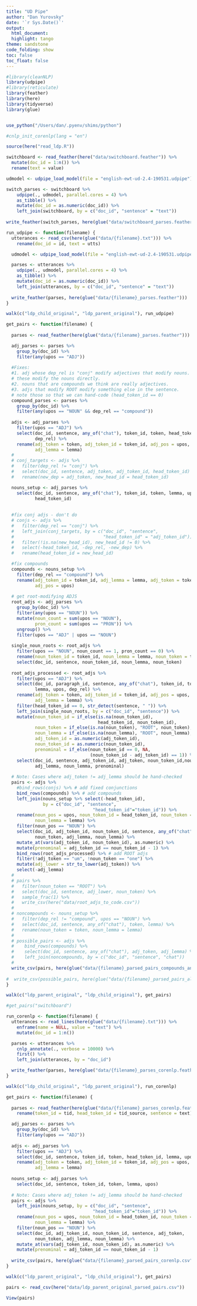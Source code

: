 ```yaml
---
title: "UD Pipe"
author: "Dan Yurovsky"
date: '`r Sys.Date()`'
output:
  html_document:
  highlight: tango
theme: sandstone
code_folding: show
toc: false
toc_float: false
---
```


```r
#library(cleanNLP)
library(udpipe)
#library(reticulate)
library(feather)
library(here)
library(tidyverse)
library(glue)


use_python("/Users/dan/.pyenv/shims/python")

#cnlp_init_corenlp(lang = "en")

source(here("read_ldp.R"))
```

```r
switchboard <- read_feather(here("data/switchboard.feather")) %>%
  mutate(doc_id = 1:n()) %>%
  rename(text = value)

udmodel <- udpipe_load_model(file = "english-ewt-ud-2.4-190531.udpipe")

switch_parses <- switchboard %>%
    udpipe(., udmodel, parallel.cores = 4) %>%
    as_tibble() %>%
    mutate(doc_id = as.numeric(doc_id)) %>%
    left_join(switchboard, by = c("doc_id", "sentence" = "text"))
  
write_feather(switch_parses, here(glue("data/switchboard_parses.feather")))

```

```r
run_udpipe <- function(filename) {
  utterances <- read_csv(here(glue("data/{filename}.txt"))) %>%
    rename(doc_id = id, text = utts)

  udmodel <- udpipe_load_model(file = "english-ewt-ud-2.4-190531.udpipe")

  parses <- utterances %>%
    udpipe(., udmodel, parallel.cores = 4) %>%
    as_tibble() %>%
    mutate(doc_id = as.numeric(doc_id)) %>%
    left_join(utterances, by = c("doc_id", "sentence" = "text"))
  
  write_feather(parses, here(glue("data/{filename}_parses.feather")))
}

walk(c("ldp_child_original", "ldp_parent_original"), run_udpipe)
```

```r
get_pairs <- function(filename) {
  
  parses <- read_feather(here(glue("data/{filename}_parses.feather")))

  adj_parses <- parses %>%
    group_by(doc_id) %>%
    filter(any(upos == "ADJ"))
  
  #Fixes: 
  #1. adj whose dep_rel is "conj" modify adjectives that modify nouns. Make 
  # these modify the nouns directly.
  #2. nouns that are compounds we think are really adjectives.
  #3. adjs that modify ROOT modify something else in the sentence. 
  # note those so that we can hand-code (head_token_id == 0)
  compound_parses <- parses %>%
    group_by(doc_id) %>%
    filter(any(upos == "NOUN" && dep_rel == "compound"))
  
  adjs <- adj_parses %>%
    filter(upos == "ADJ") %>%
    select(doc_id, sentence, any_of("chat"), token_id, token, head_token_id, lemma, upos,
           dep_rel) %>%
    rename(adj_token = token, adj_token_id = token_id, adj_pos = upos,
           adj_lemma = lemma)
  # 
  # conj_targets <- adjs %>%
  #   filter(dep_rel != "conj") %>%
  #   select(doc_id, sentence, adj_token, adj_token_id, head_token_id) %>%
  #   rename(new_dep = adj_token, new_head_id = head_token_id)

  nouns_setup <- adj_parses %>%
    select(doc_id, sentence, any_of("chat"), token_id, token, lemma, upos, dep_rel,
           head_token_id)
  
    
  #fix conj adjs - don't do
  # conjs <- adjs %>%
  #   filter(dep_rel == "conj") %>%
  #   left_join(conj_targets, by = c("doc_id", "sentence", 
  #                                  "head_token_id" = "adj_token_id")) %>%
  #   filter(!is.na(new_head_id), new_head_id != 0) %>%
  #   select(-head_token_id, -dep_rel, -new_dep) %>%
  #   rename(head_token_id = new_head_id)

  #fix compounds
  compounds <- nouns_setup %>%
    filter(dep_rel == "compound") %>%
    rename(adj_token_id = token_id, adj_lemma = lemma, adj_token = token,
           adj_pos = upos)
  
  # get root-modifying ADJS
  root_adjs <- adj_parses %>%
    group_by(doc_id) %>%
    filter(any(upos == "NOUN")) %>%
    mutate(noun_count = sum(upos == "NOUN"),
           pron_count = sum(upos == "PRON")) %>%
    ungroup() %>%
    filter(upos == "ADJ" | upos == "NOUN")
  
  single_noun_roots <- root_adjs %>%
    filter(upos == "NOUN", noun_count == 1, pron_count == 0) %>%
    rename(noun_token_id = token_id, noun_lemma = lemma, noun_token = token) %>%
    select(doc_id, sentence, noun_token_id, noun_lemma, noun_token)
  
  root_adjs_processed <- root_adjs %>%
    filter(upos == "ADJ") %>%
    select(doc_id, paragraph_id, sentence, any_of("chat"), token_id, token, head_token_id,
           lemma, upos, dep_rel) %>%
    rename(adj_token = token, adj_token_id = token_id, adj_pos = upos,
           adj_lemma = lemma) %>%
    filter(head_token_id == 0, str_detect(sentence, " ")) %>%
    left_join(single_noun_roots, by = c("doc_id", "sentence")) %>% 
    mutate(noun_token_id = if_else(is.na(noun_token_id), 
                                   head_token_id, noun_token_id),
           noun_token = if_else(is.na(noun_token), "ROOT", noun_token),
           noun_lemma = if_else(is.na(noun_lemma), "ROOT", noun_lemma),
           adj_token_id = as.numeric(adj_token_id),
           noun_token_id = as.numeric(noun_token_id),
           prenominal = if_else(noun_token_id == 0, NA, 
                                (noun_token_id - adj_token_id) == 1)) %>%
    select(doc_id, sentence, adj_token_id, adj_token, noun_token_id,noun_token, 
           adj_lemma, noun_lemma, prenominal)
  
  # Note: Cases where adj_token != adj_lemma should be hand-checked
  pairs <- adjs %>%
    #bind_rows(conjs) %>% # add fixed conjunctions
    bind_rows(compounds) %>% # add compounds
    left_join(nouns_setup %>% select(-head_token_id), 
              by = c("doc_id", "sentence",
                                 "head_token_id"="token_id")) %>%
    rename(noun_pos = upos, noun_token_id = head_token_id, noun_token = token,
           noun_lemma = lemma) %>%
    filter(noun_pos == "NOUN") %>%
    select(doc_id, adj_token_id, noun_token_id, sentence, any_of("chat"), adj_token, 
           noun_token, adj_lemma, noun_lemma) %>%
    mutate_at(vars(adj_token_id, noun_token_id), as.numeric) %>%
    mutate(prenominal = adj_token_id == noun_token_id - 1) %>%
    bind_rows(root_adjs_processed) %>% # add ROOT adjs
    filter(!adj_token == "um", !noun_token == "one") %>%
    mutate(adj_lower = str_to_lower(adj_token)) %>%
    select(-adj_lemma)
  #   
  # pairs %>%
  #   filter(noun_token == "ROOT") %>%
  #   select(doc_id, sentence, adj_lower, noun_token) %>%
  #   sample_frac(1) %>%
  #   write_csv(here("data/root_adjs_to_code.csv"))
  # 
  # noncompounds <- nouns_setup %>%
  #   filter(dep_rel != "compound", upos == "NOUN") %>%
  #   select(doc_id, sentence, any_of("chat"), token, lemma) %>%
  #   rename(noun_token = token, noun_lemma = lemma)
  #   
  # possible_pairs <- adjs %>%
  #    bind_rows(compounds) %>%
  #    select(doc_id, sentence, any_of("chat"), adj_token, adj_lemma) %>%
  #    left_join(noncompounds, by = c("doc_id", "sentence", "chat"))
  # 
  write_csv(pairs, here(glue("data/{filename}_parsed_pairs_compounds_and_root.csv")))
  
#  write_csv(possible_pairs, here(glue("data/{filename}_parsed_pairs_all_pairs.csv")))
}

walk(c("ldp_parent_original", "ldp_child_original"), get_pairs)

#get_pairs("switchboard")
```

```r
run_corenlp <- function(filename) {
  utterances <- read_lines(here(glue("data/{filename}.txt"))) %>%
    enframe(name = NULL, value = "text") %>%
    mutate(doc_id = 1:n())

  parses <- utterances %>%
    cnlp_annotate(., verbose = 10000) %>%
    first() %>%
    left_join(utterances, by = "doc_id")

  write_feather(parses, here(glue("data/{filename}_parses_corenlp.feather")))
}

walk(c("ldp_child_original", "ldp_parent_original"), run_corenlp)
```

```r
get_pairs <- function(filename) {
  
  parses <- read_feather(here(glue("data/{filename}_parses_corenlp.feather"))) %>%
    rename(token_id = tid, head_token_id = tid_source, sentence = text)

  adj_parses <- parses %>%
    group_by(doc_id) %>%
    filter(any(upos == "ADJ"))
  
  adjs <- adj_parses %>%
    filter(upos == "ADJ") %>%
    select(doc_id, sentence, token_id, token, head_token_id, lemma, upos) %>%
    rename(adj_token = token, adj_token_id = token_id, adj_pos = upos,
           adj_lemma = lemma)
  
  nouns_setup <- adj_parses %>%
    select(doc_id, sentence, token_id, token, lemma, upos)
  
  # Note: Cases where adj_token != adj_lemma should be hand-checked
  pairs <- adjs %>%
    left_join(nouns_setup, by = c("doc_id", "sentence", 
                                 "head_token_id"="token_id")) %>%
    rename(noun_pos = upos, noun_token_id = head_token_id, noun_token = token,
           noun_lemma = lemma) %>%
    filter(noun_pos == "NOUN") %>%
    select(doc_id, adj_token_id, noun_token_id, sentence, adj_token, 
           noun_token, adj_lemma, noun_lemma) %>%
    mutate_at(vars(adj_token_id, noun_token_id), as.numeric) %>%
    mutate(prenominal = adj_token_id == noun_token_id - 1)
  
  write_csv(pairs, here(glue("data/{filename}_parsed_pairs_corenlp.csv")))
}

walk(c("ldp_parent_original", "ldp_child_original"), get_pairs)
```

```r
pairs <- read_csv(here("data/ldp_parent_original_parsed_pairs.csv"))

View(pairs)
```

